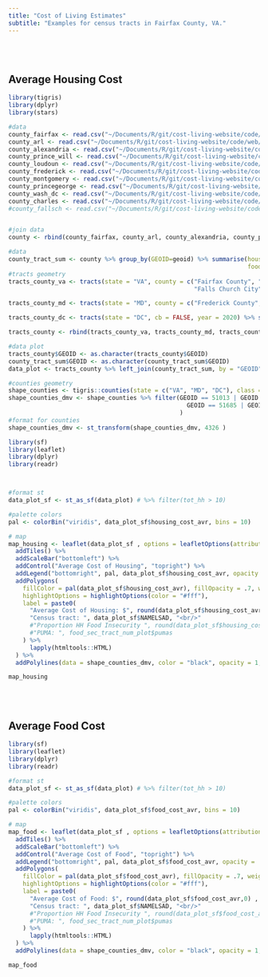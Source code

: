 ```yaml
---
title: "Cost of Living Estimates"
subtitle: "Examples for census tracts in Fairfax County, VA."
---
```


<br>
<br>

## Average Housing Cost

```r
library(tigris)
library(dplyr)
library(stars)
```


```r
#data
county_fairfax <- read.csv("~/Documents/R/git/cost-living-website/code/web/data_estimation/fairfax_2022_food_insecurity_rev.csv") %>% select(-c(moe, PUMA5CE_20))
county_arl <- read.csv("~/Documents/R/git/cost-living-website/code/web/data_estimation/arlington_2022_food_insecurity_rev.csv") %>% select(-c(X, moe, PUMA5CE_20))
county_alexandria <- read.csv("~/Documents/R/git/cost-living-website/code/web/data_estimation/alexandria_2022_food_insecurity_rev.csv") %>% select(-c(X, moe, PUMA5CE_20))
county_prince_will <- read.csv("~/Documents/R/git/cost-living-website/code/web/data_estimation/princewilliam_2022_food_insecurity_rev.csv") %>% select(-c(X, moe, PUMA5CE_20))
county_loudoun <- read.csv("~/Documents/R/git/cost-living-website/code/web/data_estimation/loudoun_2022_food_insecurity_rev.csv") %>% select(-c(X, moe, PUMA5CE_20))
county_frederick <- read.csv("~/Documents/R/git/cost-living-website/code/web/data_estimation/12.frederick_md_2022_food_insecurity_rev.csv") %>% select(-c(X, moe.x, moe.y, PUMA20))
county_montgomery <- read.csv("~/Documents/R/git/cost-living-website/code/web/data_estimation/montgomery_md_2022_food_insecurity_rev.csv") %>% select(-c(PUMA20, moe))
county_princegeorge <- read.csv("~/Documents/R/git/cost-living-website/code/web/data_estimation/princegeorge_2022_food_insecurity_rev.csv") %>% select(-c(X, PUMA20, moe))
county_wash_dc <- read.csv("~/Documents/R/git/cost-living-website/code/web/data_estimation/dc_2022_food_insecurity_rev.csv") %>% select(-c(X,  PUMA20, PUMA5CE_new, other_cost_20))
county_charles <- read.csv("~/Documents/R/git/cost-living-website/code/web/data_estimation/charles_md_2022_food_insecurity_rev.csv") %>% select(-c(X, PUMA20, other_cost_20, moe))
#county_fallsch <- read.csv("~/Documents/R/git/cost-living-website/code/web/data_estimation/") %>% select(-c(X, PUMA20, other_cost_20, moe))


#join data
county <- rbind(county_fairfax, county_arl, county_alexandria, county_prince_will, county_loudoun, county_frederick, county_montgomery, county_princegeorge, county_wash_dc, county_charles)

#data
county_tract_sum <- county %>% group_by(GEOID=geoid) %>% summarise(housing_cost_avr = weighted.mean(housing_cost, num_hh, na.rm = TRUE), 
                                                                   food_cost_avr = weighted.mean(food_costs, num_hh, na.rm = TRUE))
#tracts geometry
tracts_county_va <- tracts(state = "VA", county = c("Fairfax County", "Arlington County", "Alexandria City", "Prince William County", "Loudoun County", 
                                                    "Falls Church City", "Fairfax City", "Manassas City", "Manassas Park City"), cb = FALSE, year = 2020) %>% select(STATEFP, COUNTYFP, TRACTCE, GEOID, NAME, NAMELSAD, geometry)

tracts_county_md <- tracts(state = "MD", county = c("Frederick County", "Montgomery County", "Prince George's County", "Charles County"), cb = FALSE, year = 2020) %>% select(STATEFP, COUNTYFP, TRACTCE, GEOID, NAME, NAMELSAD, geometry)

tracts_county_dc <- tracts(state = "DC", cb = FALSE, year = 2020) %>% select(STATEFP, COUNTYFP, TRACTCE, GEOID, NAME, NAMELSAD, geometry)

tracts_county <- rbind(tracts_county_va, tracts_county_md, tracts_county_dc)

#data plot
tracts_county$GEOID <- as.character(tracts_county$GEOID)
county_tract_sum$GEOID <- as.character(county_tract_sum$GEOID)
data_plot <- tracts_county %>% left_join(county_tract_sum, by = "GEOID" ) 

#counties geometry
shape_counties <- tigris::counties(state = c("VA", "MD", "DC"), class = "sf")
shape_counties_dmv <- shape_counties %>% filter(GEOID == 51013 | GEOID ==51059 | GEOID == 51600 | GEOID == 51107 | GEOID == 51610 | GEOID == 51683 | 
                                                  GEOID == 51685 | GEOID == 51153 | GEOID == 51510 | GEOID == 11001 | GEOID ==  24021 | GEOID == 24031 | GEOID == 24033 | GEOID == 24017
                                                ) 
#format for counties
shape_counties_dmv <- st_transform(shape_counties_dmv, 4326 )

```

```r
library(sf)
library(leaflet)
library(dplyr)
library(readr)



#format st
data_plot_sf <- st_as_sf(data_plot) # %>% filter(tot_hh > 10)

#palette colors
pal <- colorBin("viridis", data_plot_sf$housing_cost_avr, bins = 10)

# map
map_housing <- leaflet(data_plot_sf , options = leafletOptions(attributionControl = FALSE)) %>%
  addTiles() %>%
  addScaleBar("bottomleft") %>%
  addControl("Average Cost of Housing", "topright") %>%
  addLegend("bottomright", pal, data_plot_sf$housing_cost_avr, opacity = .7) %>%
  addPolygons(
    fillColor = pal(data_plot_sf$housing_cost_avr), fillOpacity = .7, weight = 1, color = "#000",
    highlightOptions = highlightOptions(color = "#fff"),
    label = paste0(
      "Average Cost of Housing: $", round(data_plot_sf$housing_cost_avr,0) ,  "<br/>", 
      "Census tract: ", data_plot_sf$NAMELSAD, "<br/>"
      #"Proportion HH Food Insecurity ", round(data_plot_sf$housing_cost_avr,2), "<br/>",
      #"PUMA: ", food_sec_tract_num_plot$pumas
    ) %>% 
      lapply(htmltools::HTML) 
  ) %>%
  addPolylines(data = shape_counties_dmv, color = "black", opacity = 1, weight = 2.5) 

map_housing
```


<br>
<br>

## Average Food Cost

```r
library(sf)
library(leaflet)
library(dplyr)
library(readr)

#format st
data_plot_sf <- st_as_sf(data_plot) # %>% filter(tot_hh > 10)

#palette colors
pal <- colorBin("viridis", data_plot_sf$food_cost_avr, bins = 10)

# map
map_food <- leaflet(data_plot_sf , options = leafletOptions(attributionControl = FALSE)) %>%
  addTiles() %>%
  addScaleBar("bottomleft") %>%
  addControl("Average Cost of Food", "topright") %>%
  addLegend("bottomright", pal, data_plot_sf$food_cost_avr, opacity = .7) %>%
  addPolygons(
    fillColor = pal(data_plot_sf$food_cost_avr), fillOpacity = .7, weight = 1, color = "#000",
    highlightOptions = highlightOptions(color = "#fff"),
    label = paste0(
      "Average Cost of Food: $", round(data_plot_sf$food_cost_avr,0) ,  "<br/>", 
      "Census tract: ", data_plot_sf$NAMELSAD, "<br/>"
      #"Proportion HH Food Insecurity ", round(data_plot_sf$food_cost_avr,2), "<br/>",
      #"PUMA: ", food_sec_tract_num_plot$pumas
    ) %>% 
      lapply(htmltools::HTML) 
  ) %>%
  addPolylines(data = shape_counties_dmv, color = "black", opacity = 1, weight = 2.5) 

map_food
```

